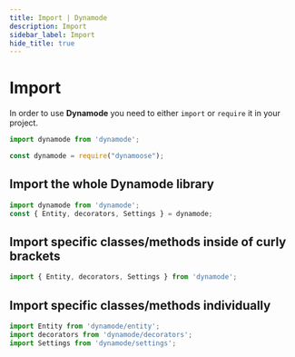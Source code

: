```yaml
---
title: Import | Dynamode
description: Import
sidebar_label: Import
hide_title: true
---
```



# Import

In order to use **Dynamode** you need to either `import` or `require` it in your project.

<Tabs>
<TabItem value="es-module" label="ES module" default>

```ts
import dynamode from 'dynamode';
```

</TabItem>
<TabItem value="common-js" label="CommonJS">

```ts
const dynamode = require("dynamoose");
```

</TabItem>
</Tabs>

## Import the whole Dynamode library

```ts
import dynamode from 'dynamode';
const { Entity, decorators, Settings } = dynamode;
```

## Import specific classes/methods inside of curly brackets

```ts
import { Entity, decorators, Settings } from 'dynamode';
```

## Import specific classes/methods individually

```ts
import Entity from 'dynamode/entity';
import decorators from 'dynamode/decorators';
import Settings from 'dynamode/settings';
```

